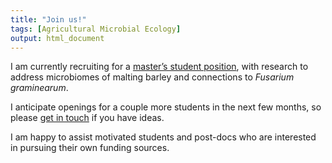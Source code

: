 ```yaml
---
title: "Join us!"
tags: [Agricultural Microbial Ecology]
output: html_document
---
```

  
I am currently recruiting for a [master's student position](media/Fusarium_MaltingBarley_MScPosition_UManitoba.pdf {:target="_blank"}), with research to address microbiomes of malting barley and connections to *Fusarium graminearum*.  
  
I anticipate openings for a couple more students in the next few months, so please [get in touch](contact.html) if you have ideas.  
  
I am happy to assist motivated students and post-docs who are interested in pursuing their own funding sources.  
